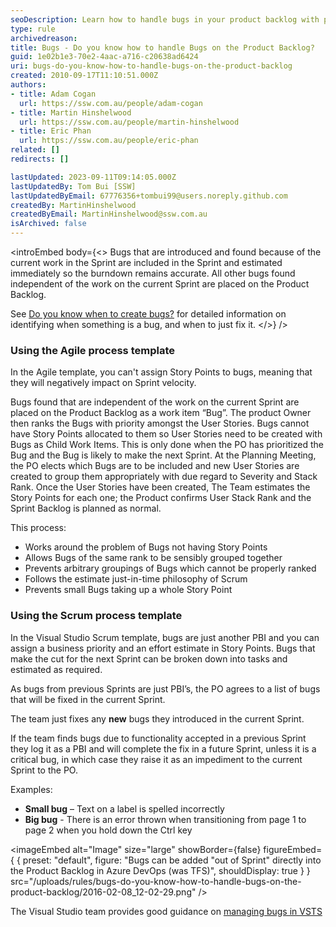 ```yaml
---
seoDescription: Learn how to handle bugs in your product backlog with proven Agile and Scrum strategies.
type: rule
archivedreason:
title: Bugs - Do you know how to handle Bugs on the Product Backlog?
guid: 1e02b1e3-70e2-4aac-a716-c20638ad6424
uri: bugs-do-you-know-how-to-handle-bugs-on-the-product-backlog
created: 2010-09-17T11:10:51.000Z
authors:
- title: Adam Cogan
  url: https://ssw.com.au/people/adam-cogan
- title: Martin Hinshelwood
  url: https://ssw.com.au/people/martin-hinshelwood
- title: Eric Phan
  url: https://ssw.com.au/people/eric-phan
related: []
redirects: []

lastUpdated: 2023-09-11T09:14:05.000Z
lastUpdatedBy: Tom Bui [SSW]
lastUpdatedByEmail: 67776356+tombui99@users.noreply.github.com
createdBy: MartinHinshelwood
createdByEmail: MartinHinshelwood@ssw.com.au
isArchived: false
---
```


<introEmbed
  body={<>
Bugs that are introduced and found because of the current work in the Sprint are included in the Sprint and estimated immediately so the burndown remains accurate. All other bugs found independent of the work on the current Sprint are placed on the Product Backlog.

See [Do you know when to create bugs?](/during-a-sprint-do-you-know-when-to-create-bugs) for detailed information on identifying when something is a bug, and when to just fix it.
  </>}
/>
### Using the Agile process template

In the Agile template, you can't assign Story Points to bugs, meaning that they will negatively impact on Sprint velocity.

Bugs found that are independent of the work on the current Sprint are placed on the Product Backlog as a work item “Bug”. The product Owner then ranks the Bugs with priority amongst the User Stories. Bugs cannot have Story Points allocated to them so User Stories need to be created with Bugs as Child Work Items. This is only done when the PO has prioritized the Bug and the Bug is likely to make the next Sprint. At the Planning Meeting, the PO elects which Bugs are to be included and new User Stories are created to group them appropriately with due regard to Severity and Stack Rank. Once the User Stories have been created, The Team estimates the Story Points for each one; the Product confirms User Stack Rank and the Sprint Backlog is planned as normal.

This process:

* Works around the problem of Bugs not having Story Points
* Allows Bugs of the same rank to be sensibly grouped together
* Prevents arbitrary groupings of Bugs which cannot be properly ranked
* Follows the estimate just-in-time philosophy of Scrum
* Prevents small Bugs taking up a whole Story Point

### Using the Scrum process template

In the Visual Studio Scrum template, bugs are just another PBI and you can assign a business priority and an effort estimate in Story Points. Bugs that make the cut for the next Sprint can be broken down into tasks and estimated as required.

As bugs from previous Sprints are just PBI’s, the PO agrees to a list of bugs that will be fixed in the current Sprint.

The team just fixes any  **new** bugs they introduced in the current Sprint.

If the team finds bugs due to functionality accepted in a previous Sprint they log it as a PBI and will complete the fix in a future Sprint, unless it is a critical bug, in which case they raise it as an impediment to the current Sprint to the PO.

Examples:

* **Small bug** – Text on a label is spelled incorrectly
* **Big bug** - There is an error thrown when transitioning from page 1 to page 2 when you hold down the Ctrl key


<imageEmbed
  alt="Image"
  size="large"
  showBorder={false}
  figureEmbed={ {
    preset: "default",
    figure: "Bugs can be added \"out of Sprint\" directly into the Product Backlog in Azure DevOps (was TFS)",
    shouldDisplay: true
  } }
  src="/uploads/rules/bugs-do-you-know-how-to-handle-bugs-on-the-product-backlog/2016-02-08_12-02-29.png"
/>

The Visual Studio team provides good guidance on [managing bugs in VSTS](https://www.visualstudio.com/en-us/docs/work/backlogs/manage-bugs)
